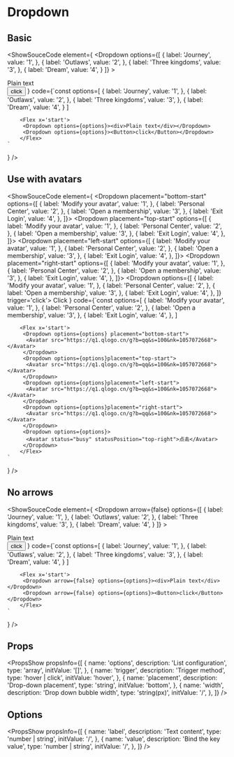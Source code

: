 
# Dropdown

## Basic

<ShowSouceCode
  element={
    <Flex x='start'>
      <Dropdown options={[
    {
        label: 'Journey',
        value: '1',
    },
    {
        label: 'Outlaws',
        value: '2',
    },
    {
        label: 'Three kingdoms',
        value: '3',
    },
    {
        label: 'Dream',
        value: '4',
    }
]} >
  <div>Plain text</div>
</Dropdown>
<Dropdown options={[
    {
        label: 'Journey',
        value: '1',
    },
    {
        label: 'Outlaws',
        value: '2',
    },
    {
        label: 'Three kingdoms',
        value: '3',
    },
    {
        label: 'Dream',
        value: '4',
    }
]} trigger='click'>
  <Button>click</Button>
</Dropdown>
    </Flex>
  }
  code={`const options=[
         {
             label: 'Journey',
             value: '1',
         },
         {
             label: 'Outlaws',
             value: '2',
         },
         {
             label: 'Three kingdoms',
             value: '3',
         },
         {
             label: 'Dream',
             value: '4',
         }
       ]

        <Flex x='start'>
         <Dropdown options={options}><div>Plain text</div></Dropdown>
         <Dropdown options={options}><Button>click</Button></Dropdown>
        </Flex>
    `
  }
  />




## Use with avatars

<ShowSouceCode
  element={
    <Flex x='start'>
         <Dropdown placement="bottom-start" options={[
        {
            label: 'Modify your avatar',
            value: '1',
        },
        {
            label: 'Personal Center',
            value: '2',
        },
        {
            label: 'Open a membership',
            value: '3',
        },
        {
            label: 'Exit Login',
            value: '4',
        },
       ]}>
        <Avatar src="https://q1.qlogo.cn/g?b=qq&s=100&nk=1057072668"></Avatar>
      </Dropdown>
       <Dropdown placement="top-start" options={[
        {
            label: 'Modify your avatar',
            value: '1',
        },
        {
            label: 'Personal Center',
            value: '2',
        },
        {
            label: 'Open a membership',
            value: '3',
        },
        {
            label: 'Exit Login',
            value: '4',
        },
       ]}>
        <Avatar src="https://q1.qlogo.cn/g?b=qq&s=100&nk=1057072668"></Avatar>
      </Dropdown>
       <Dropdown placement="left-start" options={[
        {
            label: 'Modify your avatar',
            value: '1',
        },
        {
            label: 'Personal Center',
            value: '2',
        },
        {
            label: 'Open a membership',
            value: '3',
        },
        {
            label: 'Exit Login',
            value: '4',
        },
       ]}>
        <Avatar src="https://q1.qlogo.cn/g?b=qq&s=100&nk=1057072668"></Avatar>
      </Dropdown>
       <Dropdown placement="right-start" options={[
        {
            label: 'Modify your avatar',
            value: '1',
        },
        {
            label: 'Personal Center',
            value: '2',
        },
        {
            label: 'Open a membership',
            value: '3',
        },
        {
            label: 'Exit Login',
            value: '4',
        },
       ]}>
        <Avatar src="https://q1.qlogo.cn/g?b=qq&s=100&nk=1057072668"></Avatar>
      </Dropdown>
      <Dropdown options={[
          {
              label: 'Modify your avatar',
              value: '1',
          },
          {
              label: 'Personal Center',
              value: '2',
          },
          {
              label: 'Open a membership',
              value: '3',
          },
          {
              label: 'Exit Login',
              value: '4',
          },
      ]} trigger='click'>
        <Avatar status="busy" statusPosition="top-right">Click</Avatar>
      </Dropdown>
    </Flex>
  }
  code={`const options=[
          {
              label: 'Modify your avatar',
              value: '1',
          },
          {
              label: 'Personal Center',
              value: '2',
          },
          {
              label: 'Open a membership',
              value: '3',
          },
          {
              label: 'Exit Login',
              value: '4',
          },
      ]

        <Flex x='start'>
         <Dropdown options={options} placement="bottom-start">
          <Avatar src="https://q1.qlogo.cn/g?b=qq&s=100&nk=1057072668"></Avatar>
         </Dropdown>
         <Dropdown options={options}placement="top-start">
          <Avatar src="https://q1.qlogo.cn/g?b=qq&s=100&nk=1057072668"></Avatar>
         </Dropdown>
         <Dropdown options={options}placement="left-start">
          <Avatar src="https://q1.qlogo.cn/g?b=qq&s=100&nk=1057072668"></Avatar>
         </Dropdown>
         <Dropdown options={options}placement="right-start">
          <Avatar src="https://q1.qlogo.cn/g?b=qq&s=100&nk=1057072668"></Avatar>
         </Dropdown>
         <Dropdown options={options}>
          <Avatar status="busy" statusPosition="top-right">点击</Avatar>
         </Dropdown>
        </Flex>
    `
  }
  />


## No arrows

<ShowSouceCode
  element={
    <Flex x='start'>
      <Dropdown arrow={false} options={[
    {
        label: 'Journey',
        value: '1',
    },
    {
        label: 'Outlaws',
        value: '2',
    },
    {
        label: 'Three kingdoms',
        value: '3',
    },
    {
        label: 'Dream',
        value: '4',
    }
]} >
  <div>Plain text</div>
</Dropdown>
<Dropdown arrow={false} options={[
    {
        label: 'Journey',
        value: '1',
    },
    {
        label: 'Outlaws',
        value: '2',
    },
    {
        label: 'Three kingdoms',
        value: '3',
    },
    {
        label: 'Dream',
        value: '4',
    }
]} trigger='click'>
  <Button>click</Button>
</Dropdown>
    </Flex>
  }
  code={`const options=[
         {
             label: 'Journey',
             value: '1',
         },
         {
             label: 'Outlaws',
             value: '2',
         },
         {
             label: 'Three kingdoms',
             value: '3',
         },
         {
             label: 'Dream',
             value: '4',
         }
       ]

        <Flex x='start'>
         <Dropdown arrow={false} options={options}><div>Plain text</div></Dropdown>
         <Dropdown arrow={false} options={options}><Button>click</Button></Dropdown>
        </Flex>
    `
  }
  />


## Props
<PropsShow propsInfo={[
  {
    name: 'options',
    description: 'List configuration',
    type: 'array',
    initValue: '[]',
  },
  {
    name: 'trigger',
    description: 'Trigger method',
    type: 'hover | click',
    initValue: 'hover',
  },
  {
    name: 'placement',
    description: 'Drop-down placement',
    type: 'string',
    initValue: 'bottom',
  },
   {
    name: 'width',
    description: 'Drop down bubble width',
    type: 'string(px)',
    initValue: '/',
  },
]} />

## Options
<PropsShow propsInfo={[
  {
    name: 'label',
    description: 'Text content',
    type: 'number | string',
    initValue: '/',
  },
  {
    name: 'value',
    description: 'Bind the key value',
    type: 'number | string',
    initValue: '/',
  },
]} />
